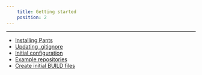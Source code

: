 ```yaml
---
    title: Getting started
    position: 2
---
```




---

* [Installing Pants](doc:installation) 
* [Updating .gitignore](doc:gitignore) 
* [Initial configuration](doc:initial-configuration)
* [Example repositories](doc:example-repos)
* [Create initial BUILD files](doc:create-initial-build-files)